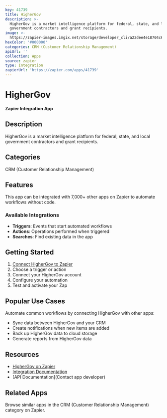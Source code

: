 ```yaml
---
key: 41739
title: HigherGov
description: >-
  HigherGov is a market intelligence platform for federal, state, and local
  government contractors and grant recipients.
image: >-
  https://zapier-images.imgix.net/storage/developer_cli/a22dee4e18704c63eba62ec7b515db19.png?auto=format%2Ccompress&ixlib=python-3.0.0&q=50
hexColor: '#000000'
categories: CRM (Customer Relationship Management)
apiUrl: ''
collection: Apps
source: zapier
type: Integration
zapierUrl: 'https://zapier.com/apps/41739'
---
```

# HigherGov

**Zapier Integration App**

## Description

HigherGov is a market intelligence platform for federal, state, and local government contractors and grant recipients.

## Categories

CRM (Customer Relationship Management)

## Features

This app can be integrated with 7,000+ other apps on Zapier to automate workflows without code.

### Available Integrations

- **Triggers**: Events that start automated workflows
- **Actions**: Operations performed when triggered
- **Searches**: Find existing data in the app

## Getting Started

1. [Connect HigherGov to Zapier](https://zapier.com/apps/41739)
2. Choose a trigger or action
3. Connect your HigherGov account
4. Configure your automation
5. Test and activate your Zap

## Popular Use Cases

Automate common workflows by connecting HigherGov with other apps:

- Sync data between HigherGov and your CRM
- Create notifications when new items are added
- Back up HigherGov data to cloud storage
- Generate reports from HigherGov data

## Resources

- [HigherGov on Zapier](https://zapier.com/apps/41739)
- [Integration Documentation](https://zapier.com/apps/41739/integrations)
- [API Documentation](Contact app developer)

## Related Apps

Browse similar apps in the CRM (Customer Relationship Management) category on Zapier.
